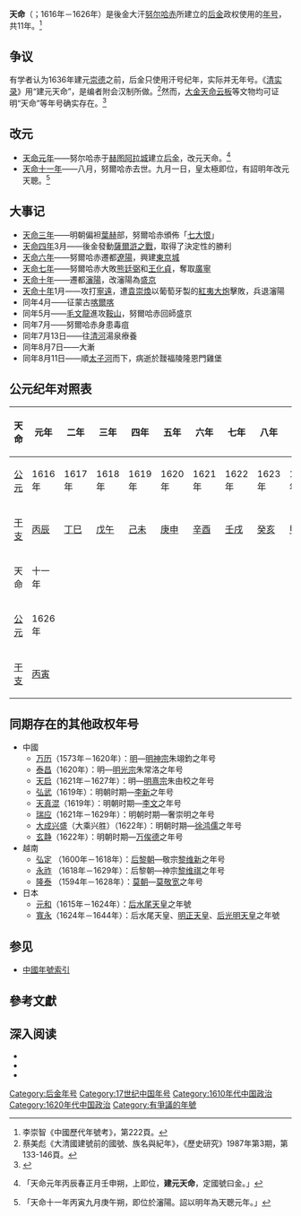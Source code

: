 {{Eranamebox|年号=天命
|起讫时间= 1616年－1626年
|政权=[[后金|后金]]（[[清朝|清朝]]）
|帝王=[[努尔哈赤|清太祖]]
|历时= 11年
|timeline=<timeline>
ImageSize  = width:200 height:50
PlotArea   = width:180 height:30 left:10 bottom:20
TimeAxis   = orientation:horizontal
DateFormat = yyyy
Period     = from:1616 till:1911
AlignBars  = early
ScaleMajor = increment:60 start:1616
Colors =
  id:canvas value:rgb(1,1,0.85)
BackgroundColors = canvas:canvas
PlotData =
  width:15 color:black
  bar:era from:start till:end
  bar:era from:1616 till:1626 color:red
</timeline>
|说明=<span style="color: red">天命</span>在<span style="color: red">后金－大清</span>时期的位置。
}}

'''天命'''（{{lang-mnc|ᠠᠪᡴᠠᡳ<br> ᡶᡠᠯᡳᠩᡤᠠ|v=abkai fulingga}}；1616年－1626年）是後金大汗[[努尔哈赤|努尔哈赤]]所建立的[[后金|后金]]政权使用的[[年号|年号]]，共11年。<ref>李崇智《中國歷代年號考》，第222頁。</ref>

== 争议 ==
有学者认为1636年建元[[崇德|崇德]]之前，后金只使用汗号纪年，实际并无年号。《[[清实录|清实录]]》用“建元天命”，是编者附会汉制所做。<ref>蔡美彪《大清國建號前的國號、族名與紀年》，《歷史研究》1987年第3期，第133-146頁。</ref>然而，[[大金天命云板|大金天命云板]]等文物均可证明“天命”等年号确实存在。<ref>{{cite web|title=大金天命云板：清兵报警传令工具 传世极为稀少|url=https://www.chinanews.com/cul/2013/09-02/5233865.shtml|accessdate=2021-01-17|website=中新网-沈阳日报|archive-date=2021-01-22|archive-url=https://web.archive.org/web/20210122210423/https://www.chinanews.com/cul/2013/09-02/5233865.shtml|dead-url=no}}</ref>

== 改元 ==
*[[1616年|天命元年]]——努尔哈赤于[[赫图阿拉城|赫图阿拉城]]建立[[后金|后金]]，改元天命。<ref>{{cite wikisource|title=清史稿本紀一太祖本紀|last=[[趙爾巽|趙爾巽]]|wslanguage=zh|wslink=清史稿/卷1}}「天命元年丙辰春正月壬申朔，上即位，'''建元天命'''，定國號曰金。」</ref>
*[[1626年|天命十一年]]——八月，努爾哈赤去世。九月一日，皇太極即位，有詔明年改元天聰。<ref>{{cite wikisource|title=清史稿本紀二太宗本紀一|last=[[趙爾巽|趙爾巽]]|wslanguage=zh|wslink=清史稿/卷2}}「天命十一年丙寅九月庚午朔，即位於瀋陽。詔以明年為天聰元年。」</ref>

==大事记==
*[[1618年|天命三年]]——明朝偏袒[[葉赫|葉赫]]部，努爾哈赤頒佈「[[七大恨|七大恨]]」
*[[1619年|天命四年]]3月——後金發動[[薩爾滸之戰|薩爾滸之戰]]，取得了決定性的勝利
*[[1621年|天命六年]]——努爾哈赤遷都[[辽阳城|遼陽]]，興建[[东京城|東京城]]
*[[1622年|天命七年]]——努爾哈赤大敗[[熊廷弼|熊廷弼]]和[[王化貞|王化貞]]，奪取[[广宁卫|廣寧]]
*[[1625年|天命十年]]——遷都[[沈阳市|瀋陽]]，改瀋陽為[[沈阳市|盛京]]
*[[1626年|天命十年]]1月——攻打[[兴城市|寧遠]]，遭[[袁崇煥|袁崇煥]]以葡萄牙製的[[紅衣大炮|紅夷大炮]]擊敗，兵退瀋陽
*同年4月——征蒙古[[喀尔喀蒙古族|喀爾喀]]
*同年5月——[[毛文龍|毛文龍]]進攻[[鞍山市|鞍山]]，努爾哈赤回師盛京
*同年7月——努爾哈赤身患毒疽
*同年7月13日——往[[清河_(辽河)|清河]]湯泉療養
*同年8月7日——大漸
*同年8月11日——順[[太子河|太子河]]而下，病逝於靉福陵隆恩門雞堡

== 公元纪年对照表 ==
{| class="wikitable" style="text-align:center"
!天命!!元年!!二年!!三年!!四年!!五年!!六年!!七年!!八年!!九年!!十年
|-
![[公元|公元]]
|1616年||1617年||1618年||1619年||1620年||1621年||1622年||1623年||1624年||1625年
|-
![[干支|干支]]
|[[丙辰|丙辰]]||[[丁巳|丁巳]]||[[戊午|戊午]]||[[己未|己未]]||[[庚申|庚申]]||[[辛酉|辛酉]]||[[壬戌|壬戌]]||[[癸亥|癸亥]]||[[甲子|甲子]]||[[乙丑|乙丑]]
|-
!天命!!十一年
|-
![[公元|公元]]
|1626年
|-
![[干支|干支]]
|[[丙寅|丙寅]]
|}

== 同期存在的其他政权年号 ==
*中國
**[[万历|万历]]（1573年－1620年）：[[明朝|明]]—[[明神宗|明神宗]]朱翊鈞之年号
**[[泰昌|泰昌]]（1620年）：明—[[明光宗|明光宗]]朱常洛之年号
**[[天启|天启]]（1621年－1627年）：明—[[明熹宗|明熹宗]]朱由校之年号
**[[弘武|弘武]]（1619年）：明朝时期—[[李新_(起事领袖)|李新]]之年号
**[[天真混|天真混]]（1619年）：明朝时期—[[李文_(民变领袖)|李文]]之年号
**[[瑞应|瑞应]]（1621年－1629年）：明朝时期—奢崇明之年号
**[[大成兴盛|大成兴盛]]（大乘兴胜）（1622年）：明朝时期—[[徐鴻儒|徐鸿儒]]之年号
**[[玄静|玄静]]（1622年）：明朝时期—[[万俟德|万俟德]]之年号
*越南
**[[弘定|弘定]] （1600年－1618年）：[[后黎朝|后黎朝]]—敬宗[[黎敬宗|黎维新]]之年号
**[[永祚_(越南)|永祚]] （1618年－1629年）：后黎朝—神宗[[黎神宗|黎维祺]]之年号
**[[隆泰|隆泰]] （1594年－1628年）：[[莫朝|莫朝]]—[[莫敬寬|莫敬宽]]之年号
*日本
**[[元和_(日本)|元和]]（1615年－1624年）：[[后水尾天皇|后水尾天皇]]之年號
**[[寬永|寬永]]（1624年－1644年）：后水尾天皇、[[明正天皇|明正天皇]]、[[后光明天皇|后光明天皇]]之年號

== 参见 ==
*[[中国年号列表#清朝|中國年號索引]]

== 參考文獻 ==
{{Reflist}}

== 深入阅读 ==
<div>
*{{Cite book zh | author = 李崇智 | title = 中国历代年号考 | format =| url =| date = 2004年12月 | publisher = 中华书局 | location = 北京 | id=ISBN 7101025129}}
*{{Cite book zh | author = 蔡美彪 | title = 大清国建号前的国号、族名与纪年 | format =历史研究1987年第3期| url =| date = 1987年6月 | publisher = 中國歷史研究院 | location = 北京 | id=ISSN 04591909}}
*{{Cite book|author=[[鄧洪波|鄧洪波]]|title=東亞歷史年表|format=pdf|url=http://www.eastasia.ntu.edu.tw/chinese/05_a04.htm|date=2005年3月|publisher=國立臺灣大學東亞經典與文化研究計劃|location=臺北|isbn=978-986-00-0518-9|accessdate=2007年3月10日|language=zh|archivedate=2007年8月25日|archiveurl=https://web.archive.org/web/20070825002742/http://www.eastasia.ntu.edu.tw/chinese/05_a04.htm|deadurl=yes}}
</div>

{{年号|－|中國清朝年號|[[天聪|天聪]]}}
{{清朝年号}}

[[Category:后金年号|Category:后金年号]]
[[Category:17世纪中国年号|Category:17世纪中国年号]]
[[Category:1610年代中国政治|Category:1610年代中国政治]]
[[Category:1620年代中国政治|Category:1620年代中国政治]]
[[Category:有爭議的年號|Category:有爭議的年號]]